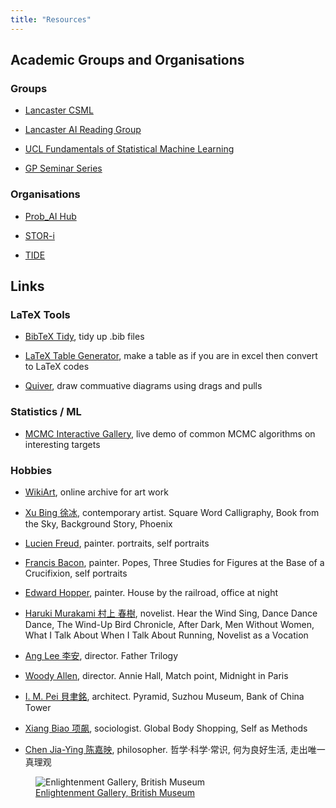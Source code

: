 ```yaml
---
title: "Resources"
---
```


## Academic Groups and Organisations

### Groups

- [Lancaster CSML](https://lu-csml.github.io)

- [Lancaster AI Reading Group](https://lai-reading-group.github.io)

- [UCL Fundamentals of Statistical Machine Learning](https://fsml-ucl.github.io)

- [GP Seminar Series](https://gp-seminar-series.github.io)


### Organisations

- [Prob_AI Hub](https://www.probai.uk)

- [STOR-i](https://www.lancaster.ac.uk/stor-i/)

- [TIDE](https://tide.edu.au)


## Links

### LaTeX Tools

- [BibTeX Tidy](https://flamingtempura.github.io/bibtex-tidy/index.html), tidy up .bib files

- [LaTeX Table Generator](https://www.tablesgenerator.com), make a table as if you are in excel then convert to LaTeX codes

- [Quiver](https://q.uiver.app), draw commuative diagrams using drags and pulls


### Statistics / ML 

- [MCMC Interactive Gallery](https://chi-feng.github.io/mcmc-demo/app.html), live demo of common MCMC algorithms on interesting targets 


### Hobbies

- [WikiArt](https://www.wikiart.org), online archive for art work 

- [Xu Bing 徐冰](https://www.xubing.com), contemporary artist. Square Word Calligraphy, Book from the Sky, Background Story, Phoenix

- [Lucien Freud](http://lucianfreud.com/index.html), painter. portraits, self portraits

- [Francis Bacon](https://www.francis-bacon.com), painter. Popes, Three Studies for Figures at the Base of a Crucifixion, self portraits

- [Edward Hopper](https://en.wikipedia.org/wiki/Edward_Hopper), painter. House by the railroad, office at night 

- [Haruki Murakami 村上 春樹](https://harukimurakami.com), novelist. Hear the Wind Sing, Dance Dance Dance, The Wind-Up Bird Chronicle, After Dark, Men Without Women, What I Talk About When I Talk About Running, Novelist as a Vocation

- [Ang Lee 李安](https://en.wikipedia.org/wiki/Ang_Lee), director. Father Trilogy

- [Woody Allen](https://en.wikipedia.org/wiki/Woody_Allen), director. Annie Hall, Match point, Midnight in Paris

- [I. M. Pei 貝聿銘](https://www.pcf-p.com), architect. Pyramid, Suzhou Museum, Bank of China Tower

- [Xiang Biao 项飙](https://www.eth.mpg.de/xiang), sociologist. Global Body Shopping, Self as Methods

- [Chen Jia-Ying 陈嘉映](https://zh.wikipedia.org/zh-hans/陈嘉映), philosopher. 哲学·科学·常识, 何为良好生活, 走出唯一真理观 


![[Enlightenment Gallery, British Museum](./enlightenment_gallery.qmd)](enlightenment_gallery.jpg "Enlightenment Gallery, British Museum")
